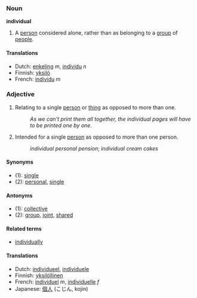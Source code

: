 === Noun ===
'''individual'''

#A [[person]] considered alone, rather than as belonging to a [[group]] of [[people]].

==== Translations ====
*Dutch: [[enkeling]] ''m'', [[individu]] ''n''
*Finnish: [[yksilö]]
*French: [[individu]] ''m''

=== Adjective ===
#Relating to a single [[person]] or [[thing]] as opposed to more than one.
#:''As we can't print them all together, the individual pages will have to be printed one by one.''
#Intended for a single [[person]] as opposed to more than one person.
#:''individual personal pension''; ''individual cream cakes''

====Synonyms====
*(1): [[single]]
*(2): [[personal]], [[single]]

====Antonyms====
*(1): [[collective]]
*(2): [[group]], [[joint]], [[shared]]

====Related terms====
*[[individually]]

==== Translations ====
*Dutch: [[individueel]], [[individuele]]
*Finnish: [[yksilöllinen]]
*French: [[individuel]] ''m'', [[individuelle]] ''f''
*Japanese: [[個人]] (こじん, kojin)